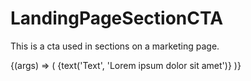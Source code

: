 
<Meta
  title="Labs/Brand/Atoms/LandingPageSectionCTA"
  component={LandingPageSectionCTA}
/>

# LandingPageSectionCTA

<StoryStatus status="unstable" />

This is a cta used in sections on a marketing page.

<Canvas withSource="open">
  <Story name="LandingPageSectionCTA">
    {(args) => (
      <LandingPageSectionCTA href={text('href', 'https://example.com/')}>
        {text('Text', 'Lorem ipsum dolor sit amet')}
      </LandingPageSectionCTA>
    )}
  </Story>
</Canvas>

<Props of={LandingPageSectionCTA} />
